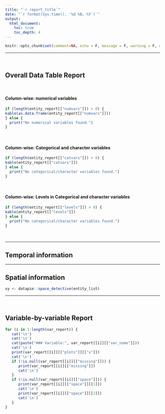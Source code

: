 ```yaml
---
title: "`r report_title`"
date: "`r format(Sys.time(), '%d %B, %Y')`"
output:
  html_document:
    toc: true
    toc_depth: 4
---
```


```r
knitr::opts_chunk$set(comment=NA, echo = F, message = F, warning = F, out.width = '100%', fig.height = 3)
```

---

&nbsp;

## Overall Data Table Report 

&nbsp;

#### Column-wise: numerical variables

```r
if (length(entity_report[["numvars"]]) > 0) {
kable(as.data.frame(entity_report[["numvars"]]))
} else {
  print("No numerical variables found.")
}
```

&nbsp;

#### Column-wise: Categorical and character variables

```r
if (length(entity_report[["catvars"]]) > 0) {
kable(entity_report[["catvars"]])
} else {
  print("No categorical/character variables found.")
}
```

&nbsp;

#### Column-wise: Levels in Categorical and character variables

```r
if (length(entity_report[["levels"]]) > 0) {
kable(entity_report[["levels"]])
} else {
  print("No categorical/character variables found.")
}
```

&nbsp;

---

## Temporal information


---

## Spatial information

```r
xy <- datapie::space_detective(entity_list)
```


---

&nbsp;

## Variable-by-variable Report

```r
for (i in 1:length(var_report)) {
   cat('\n')
   cat('\n')
   cat(paste("### Variable:", var_report[[i]][["var_name"]]))
   cat('\n')
   print(var_report[[i]][["plots"]][["x"]])
   cat('\n')
   if (!is.null(var_report[[i]][["missing"]])) {
      print(var_report[[i]][["missing"]])
      cat('\n')
   }
   if (!is.null(var_report[[i]][["space"]])) {
      print(var_report[[i]][["space"]][[1]])
      cat('\n')
      print(var_report[[i]][["space"]][[2]])
      cat('\n')
   }
}
```